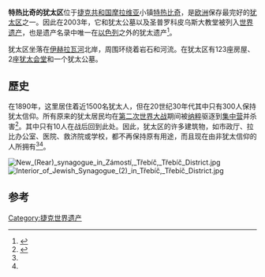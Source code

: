 {{Infobox World Heritage Site
| en_name     = Jewish Quarter of Třebíč
| zh_name     = 特热比奇的犹太区
| Image       = Trebic,_Ausblick_am_Weg_zur_Masarik-Hoehe_auf_Juedisches_Viertel_(38718596011).jpg
| site_img_capt =  特热比奇的犹太区
| site_img_width = 350px
| country     = [[捷克共和国|捷克共和国]]
| criterion_c    = ii, iii
| ID          = 1078
| Region      = 欧洲和北美洲
| Year        = 2003
| Session     = 27th
| Link        = http://whc.unesco.org/en/list/1078
}}

'''特热比奇的犹太区'''位于[[捷克共和国|捷克共和国]][[摩拉维亚|摩拉维亚]]小镇[[特热比奇|特热比奇]]，是[[欧洲|欧洲]]保存最完好的[[犹太区|犹太区]]之一。因此在2003年，它和犹太公墓以及圣普罗科皮乌斯大教堂被列入[[世界遗产|世界遗产]]，也是遗产名录中唯一在[[以色列|以色列]]之外的犹太遗产<ref name=tr>{{cite web|title=Jewish Quarter|url=http://www.trebic.cz/en/unesco/zidovska-ctvrt-vstup.asp|work=Třebíč|accessdate=3 July 2013|deadurl=yes|archiveurl=https://archive.is/20130703195537/http://www.trebic.cz/en/unesco/zidovska-ctvrt-vstup.asp|archivedate=2013年7月3日}}</ref>。

犹太区坐落在[[伊赫拉瓦河|伊赫拉瓦河]]北岸，周围环绕着岩石和河流。在犹太区有123座房屋、2座[[犹太会堂|犹太会堂]]和一个犹太公墓。

==歷史 ==
在1890年，这里居住着近1500名犹太人，但在20世纪30年代其中只有300人保持犹太信仰。所有原来的犹太居民均在[[第二次世界大战|第二次世界大战]]期间被[[纳粹|纳粹]]驱逐到[[集中营|集中营]]并杀害<ref name=unesco>{{cite web|title=Historical Description|url=http://whc.unesco.org/en/list/1078|work=UNESCO|accessdate=3 July 2013|archive-date=2017-06-30|archive-url=https://web.archive.org/web/20170630140522/http://whc.unesco.org/en/list/1078|dead-url=no}}</ref>。其中只有10人在战后回到此处。因此，犹太区的许多建筑物，如市政厅、拉比办公室、医院、救济院或学校，都不再保持原有用途，而且现在由非犹太信仰的人所拥有<ref name=tr /><ref name=unesco />。

[[File:New_(Rear)_synagogue_in_Zámostí,_Třebíč,_Třebíč_District.jpg|thumb]]
[[File:Interior_of_Jewish_Synagogue_(2)_in_Třebíč,_Třebíč_District.jpg|thumb]]
== 参考 ==
{{commons category|Jewish Quarter (Třebíč)}}
{{Reflist}}

{{捷克共和国世界遗产}}

{{coord|49|13|02|N|15|52|38|E|region:CZ-VY_type:landmark_source:kolossus-dewiki|display=title}}

[[Category:捷克世界遗产|Category:捷克世界遗产]]